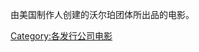 由美国制作人{{link-en|大卫·劳埃德·沃尔珀|David L. Wolper|大卫·劳·沃尔珀}}创建的沃尔珀团体所出品的电影。
{{catseealso|沃尔珀团体电视连续剧}}
[[Category:各发行公司电影|Category:各发行公司电影]]